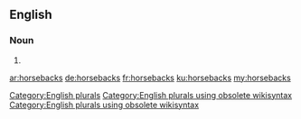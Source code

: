 ==English==

===Noun===
{{head|en}}

# {{plural of|horseback}}

[[Category:English plurals]][[Category:English plurals using obsolete wikisyntax]][[Category:English plurals using obsolete wikisyntax]]

[[ar:horsebacks]]
[[de:horsebacks]]
[[fr:horsebacks]]
[[ku:horsebacks]]
[[my:horsebacks]]